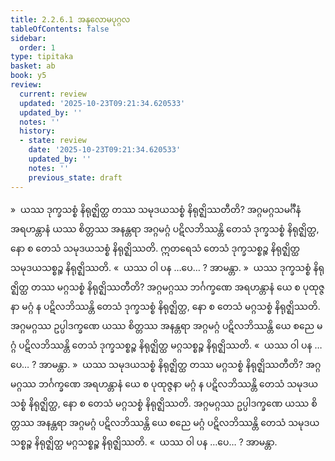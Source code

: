 ```yaml
---
title: 2.2.6.1 အနုလောမပုဂ္ဂလ
tableOfContents: false
sidebar:
  order: 1
type: tipitaka
basket: ab
book: y5
review:
  current: review
  updated: '2025-10-23T09:21:34.620533'
  updated_by: ''
  notes: ''
  history:
  - state: review
    date: '2025-10-23T09:21:34.620533'
    updated_by: ''
    notes: ''
    previous_state: draft
---
```



<ReviewStatus review={frontmatter.review} showDetails={true} />

<HypothesisAnnotation frontmatter={frontmatter} />

<DynamicBreadcrumb />

<Division number="126" book="y5" e="ch" v="33" p="250">

<Paragraph number="643" book="y5">
»  ယဿ ဒုက္ခသစ္စံ နိရုဇ္ဈိတ္ထ တဿ သမုဒယသစ္စံ နိရုဇ္ဈိဿတီတိ?
</Paragraph>

<Paragraph number="644" book="y5">
အဂ္ဂမဂ္ဂသမင်္ဂီနံ အရဟန္တာနံ ယဿ စိတ္တဿ အနန္တရာ အဂ္ဂမဂ္ဂံ ပဋိလဘိဿန္တိ တေသံ ဒုက္ခသစ္စံ နိရုဇ္ဈိတ္ထ, နော စ တေသံ သမုဒယသစ္စံ နိရုဇ္ဈိဿတိ. ဣတရေသံ တေသံ ဒုက္ခသစ္စဉ္စ နိရုဇ္ဈိတ္ထ သမုဒယသစ္စဉ္စ နိရုဇ္ဈိဿတိ.
</Paragraph>

<Paragraph number="645" book="y5">
«  ယဿ ဝါ ပန …ပေ… ? အာမန္တာ.
</Paragraph>

<Paragraph number="646" book="y5">
»  ယဿ ဒုက္ခသစ္စံ နိရုဇ္ဈိတ္ထ တဿ မဂ္ဂသစ္စံ နိရုဇ္ဈိဿတီတိ?
</Paragraph>

<Paragraph number="647" book="y5">
အဂ္ဂမဂ္ဂဿ ဘင်္ဂက္ခဏေ အရဟန္တာနံ ယေ စ ပုထုဇ္ဇနာ မဂ္ဂံ န ပဋိလဘိဿန္တိ တေသံ ဒုက္ခသစ္စံ နိရုဇ္ဈိတ္ထ, နော စ တေသံ မဂ္ဂသစ္စံ နိရုဇ္ဈိဿတိ. အဂ္ဂမဂ္ဂဿ ဥပ္ပါဒက္ခဏေ ယဿ စိတ္တဿ အနန္တရာ အဂ္ဂမဂ္ဂံ ပဋိလဘိဿန္တိ ယေ စညေ မဂ္ဂံ ပဋိလဘိဿန္တိ တေသံ ဒုက္ခသစ္စဉ္စ နိရုဇ္ဈိတ္ထ မဂ္ဂသစ္စဉ္စ နိရုဇ္ဈိဿတိ.
</Paragraph>

<Paragraph number="648" book="y5">
«  ယဿ ဝါ ပန …ပေ… ? အာမန္တာ.
</Paragraph>

</Division>
<Division number="127" book="y5" e="ch" v="33" p="250">

<Paragraph number="649" book="y5">
»  ယဿ သမုဒယသစ္စံ နိရုဇ္ဈိတ္ထ တဿ မဂ္ဂသစ္စံ နိရုဇ္ဈိဿတီတိ?
</Paragraph>

<Paragraph number="650" book="y5">
အဂ္ဂမဂ္ဂဿ ဘင်္ဂက္ခဏေ အရဟန္တာနံ ယေ စ ပုထုဇ္ဇနာ မဂ္ဂံ န ပဋိလဘိဿန္တိ တေသံ သမုဒယသစ္စံ နိရုဇ္ဈိတ္ထ, နော စ တေသံ မဂ္ဂသစ္စံ နိရုဇ္ဈိဿတိ. အဂ္ဂမဂ္ဂဿ ဥပ္ပါဒက္ခဏေ ယဿ စိတ္တဿ အနန္တရာ အဂ္ဂမဂ္ဂံ ပဋိလဘိဿန္တိ ယေ စညေ မဂ္ဂံ ပဋိလဘိဿန္တိ တေသံ သမုဒယသစ္စဉ္စ နိရုဇ္ဈိတ္ထ မဂ္ဂသစ္စဉ္စ နိရုဇ္ဈိဿတိ.
</Paragraph>

<Paragraph number="651" book="y5">
«  ယဿ ဝါ ပန …ပေ… ? အာမန္တာ.
</Paragraph>
</Division>